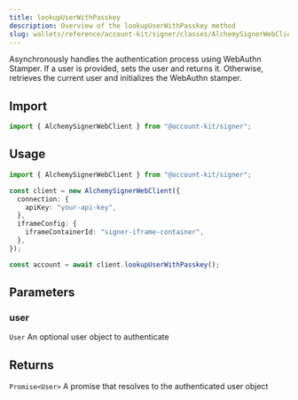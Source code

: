 ```yaml
---
title: lookupUserWithPasskey
description: Overview of the lookupUserWithPasskey method
slug: wallets/reference/account-kit/signer/classes/AlchemySignerWebClient/lookupUserWithPasskey
---
```




Asynchronously handles the authentication process using WebAuthn Stamper. If a user is provided, sets the user and returns it. Otherwise, retrieves the current user and initializes the WebAuthn stamper.

## Import

```ts
import { AlchemySignerWebClient } from "@account-kit/signer";
```

## Usage

```ts
import { AlchemySignerWebClient } from "@account-kit/signer";

const client = new AlchemySignerWebClient({
  connection: {
    apiKey: "your-api-key",
  },
  iframeConfig: {
    iframeContainerId: "signer-iframe-container",
  },
});

const account = await client.lookupUserWithPasskey();
```

## Parameters

### user

`User`
An optional user object to authenticate

## Returns

`Promise<User>`
A promise that resolves to the authenticated user object
